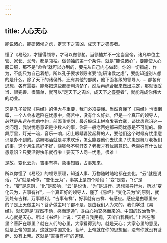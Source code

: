 ```yaml
---
---
---
```

title: 人心天心
---




能说诸心，能研诸侯之虑，定天下之吉凶，成天下之亹亹者。

懂了《易经》，才懂得领导，才可以做领袖。当领袖并不一定当皇帝，诸凡单位主管、家长、父母，都是领袖。做领袖的第一个条件，就是“能说诸心”，要能使人心服口服，那不是“命令”就可以办到的，要先从自己内心做起。你的一切措施、作为，不能只为自己着想。所以孔子要求领导者要“能研诸侯之虑”，要能知道别人想的是什么。除了天下的诸侯外，还有其他的部属，他下面各级的领导人……都各有思想，各有需要。能够把这些都研判清楚了，然后再综合起来做出决定，那就很妥当、很完善、很简单，就可以“定天下之吉凶，成天下之亹亹者”，就能完成你伟大的功业。

这是孔子赞叹《易经》的伟大与重要，我们必须要懂。当然真懂了《易经》也很倒霉，一个人会永远陷在忧患中，痛苦中，没有什么好处。但是一个真正的领导人，必然是永远在忧虑中的。前面我提到，最近报纸上拼命发表文章，谈忧患意识这一类问题，我说忧患意识是少数人的事，你要一般老百姓都来同忧患是不可能的。像舞厅里，灯光一暗，音乐一响，闭上眼睛婆娑起舞的人，要他们这个时候有忧患意识是办不到的。跳舞喝酒就是寻求欢乐，怎么能要他们去忧患？忧患是舞厅老板们的事，这个月生意好不好，赚钱够不够开支？老板才有忧患意识。老百姓有什么忧患意识？只要活得快乐就行啦！要天下人同一忧患，很难！

是故，变化云为，吉事有祥，象事知器，占事知来。

所以你懂了《易经》的领导原理，知道人事、万物随时随地都在变化，“云”就是说话，“为”就是动作，“变化云为”，事实上是四个阶段：“变”是变，“化”是化，“变”是原则，“化”是影响，“云”是说话，“为”是进行。思想领导行为，所以“变化云为，吉事有祥”，一个真正好的领导人，懂了《易经》“变化云为”的原则，就到处有吉祥，万事顺利。“吉事有祥”，好事就有吉祥、有感应。感应是由哪里来的？是上天做主吗？菩萨做主吗？都不是。是由我们人为来的。我们学过《易经》，就知道是“寂然不动，感而遂通”，是由心物交感而来的。中国的政治哲学，人心就是天心。所以《书经》上说：“天视自我民视，天听自我民听。”上帝在哪里？菩萨在哪里？就在人们的心里，大家看得到的，就是天心；大家心里的意见，就是上帝的意见，这就是中国文化。菩萨、上帝就在你的思想里，没有你就没有菩萨、没有上帝。这就是“吉事有祥”的道理。